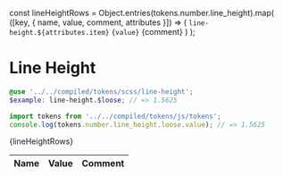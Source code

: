 const lineHeightRows = Object.entries(tokens.number.line_height).map(
  ([key, { name, value, comment, attributes }]) => (
    <tr key={name}>
      <td>
        <code>line-height.${attributes.item}</code>
      </td>
      <td>
        <code>{value}</code>
      </td>
      <td>{comment}</td>
    </tr>
  )
);

<Meta title="Design/Tokens/Line Height" />

# Line Height

```scss
@use '../../compiled/tokens/scss/line-height';
$example: line-height.$loose; // => 1.5625
```

```javascript
import tokens from '../../compiled/tokens/js/tokens';
console.log(tokens.number.line_height.loose.value); // => 1.5625
```

<table>
  <thead>
    <tr>
      <th style={{ width: '10%' }}>Name</th>
      <th>Value</th>
      <th>Comment</th>
    </tr>
  </thead>
  <tbody>{lineHeightRows}</tbody>
</table>
